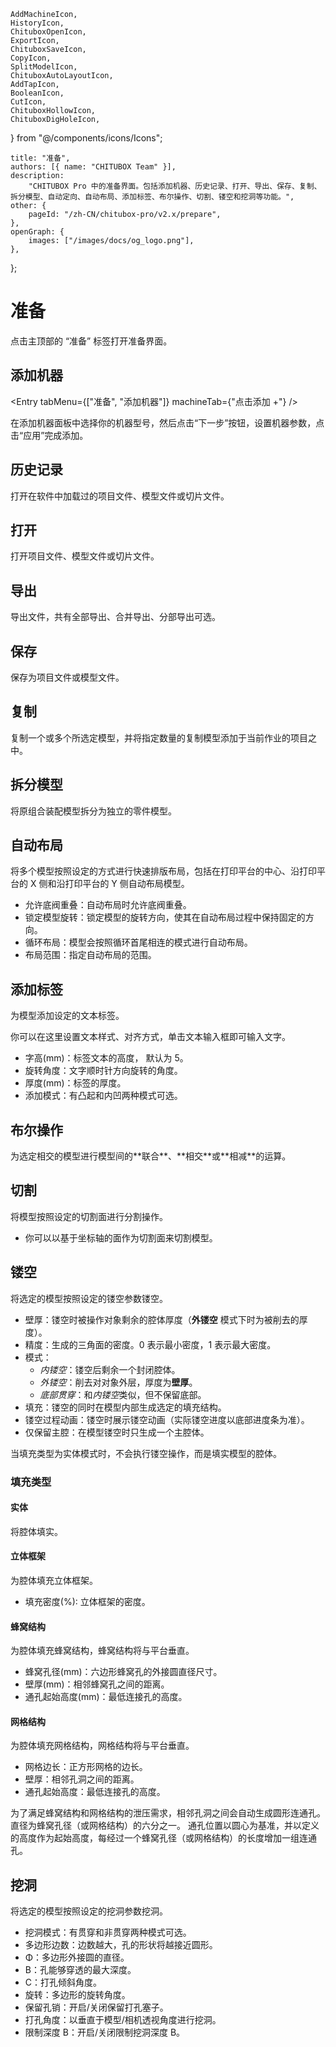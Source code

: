 	AddMachineIcon,
	HistoryIcon,
	ChituboxOpenIcon,
	ExportIcon,
	ChituboxSaveIcon,
	CopyIcon,
	SplitModelIcon,
	ChituboxAutoLayoutIcon,
	AddTapIcon,
	BooleanIcon,
	CutIcon,
	ChituboxHollowIcon,
	ChituboxDigHoleIcon,
} from "@/components/icons/Icons";

	title: "准备",
	authors: [{ name: "CHITUBOX Team" }],
	description:
		"CHITUBOX Pro 中的准备界面。包括添加机器、历史记录、打开、导出、保存、复制、拆分模型、自动定向、自动布局、添加标签、布尔操作、切割、镂空和挖洞等功能。",
	other: {
		pageId: "/zh-CN/chitubox-pro/v2.x/prepare",
	},
	openGraph: {
		images: ["/images/docs/og_logo.png"],
	},
};

# 准备

点击主顶部的 “准备” 标签打开准备界面。

## 添加机器

<Entry tabMenu={["准备", "添加机器"]} machineTab={"点击添加 +"} />

在添加机器面板中选择你的机器型号，然后点击“下一步”按钮，设置机器参数，点击“应用”完成添加。

## 历史记录

<HistoryIcon />
打开在软件中加载过的项目文件、模型文件或切片文件。

## 打开

<ChituboxOpenIcon />
打开项目文件、模型文件或切片文件。

## 导出

<ExportIcon />
导出文件，共有全部导出、合并导出、分部导出可选。

## 保存

<ChituboxSaveIcon />
保存为项目文件或模型文件。

## 复制

<CopyIcon />
复制一个或多个所选定模型，并将指定数量的复制模型添加于当前作业的项目之中。

## 拆分模型

<SplitModelIcon />
将原组合装配模型拆分为独立的零件模型。

## 自动布局

<ChituboxAutoLayoutIcon />
将多个模型按照设定的方式进行快速排版布局，包括在打印平台的中心、沿打印平台的 X 侧和沿打印平台的
Y 侧自动布局模型。

-   允许底阀重叠：自动布局时允许底阀重叠。
-   锁定模型旋转：锁定模型的旋转方向，使其在自动布局过程中保持固定的方向。
-   循环布局：模型会按照循环首尾相连的模式进行自动布局。
-   布局范围：指定自动布局的范围。

## 添加标签

<AddTapIcon />
为模型添加设定的文本标签。

你可以在这里设置文本样式、对齐方式，单击文本输入框即可输入文字。

-   字高(mm)：标签文本的高度， 默认为 5。
-   旋转角度：文字顺时针方向旋转的角度。
-   厚度(mm)：标签的厚度。
-   添加模式：有凸起和内凹两种模式可选。

## 布尔操作

<BooleanIcon />
为选定相交的模型进行模型间的**联合**、**相交**或**相减**的运算。

## 切割

<CutIcon />
将模型按照设定的切割面进行分割操作。

-   你可以以基于坐标轴的面作为切割面来切割模型。

## 镂空

<ChituboxHollowIcon />
将选定的模型按照设定的镂空参数镂空。

-   壁厚：镂空时被操作对象剩余的腔体厚度（**外镂空** 模式下时为被削去的厚度）。
-   精度：生成的三角面的密度。0 表示最小密度，1 表示最大密度。
-   模式：
    -   _内镂空_：镂空后剩余一个封闭腔体。
    -   _外镂空_：削去对对象外层，厚度为**壁厚**。
    -   _底部贯穿_：和*内镂空*类似，但不保留底部。
-   填充：镂空的同时在模型内部生成选定的填充结构。
-   镂空过程动画：镂空时展示镂空动画（实际镂空进度以底部进度条为准）。
-   仅保留主腔：在模型镂空时只生成一个主腔体。

<Admonition type="note" title="注意">
	当填充类型为实体模式时，不会执行镂空操作，而是填实模型的腔体。
</Admonition>

### 填充类型

#### 实体

将腔体填实。

#### 立体框架

为腔体填充立体框架。

-   填充密度(%): 立体框架的密度。

#### 蜂窝结构

为腔体填充蜂窝结构，蜂窝结构将与平台垂直。

-   蜂窝孔径(mm)：六边形蜂窝孔的外接圆直径尺寸。
-   壁厚(mm)：相邻蜂窝孔之间的距离。
-   通孔起始高度(mm)：最低连接孔的高度。

#### 网格结构

为腔体填充网格结构，网格结构将与平台垂直。

-   网格边长：正方形网格的边长。
-   壁厚：相邻孔洞之间的距离。
-   通孔起始高度：最低连接孔的高度。

<Admonition type="note" title="提示">
	为了满足蜂窝结构和网格结构的泄压需求，相邻孔洞之间会自动生成圆形连通孔。直径为蜂窝孔径（或网格结构）的六分之一。
	通孔位置以圆心为基准，并以定义的高度作为起始高度，每经过一个蜂窝孔径（或网格结构）的长度增加一组连通孔。
</Admonition>

## 挖洞

<ChituboxDigHoleIcon />
将选定的模型按照设定的挖洞参数挖洞。

-   挖洞模式：有贯穿和非贯穿两种模式可选。
-   多边形边数：边数越大，孔的形状将越接近圆形。
-   Φ：多边形外接圆的直径。
-   B：孔能够穿透的最大深度。
-   C：打孔倾斜角度。
-   旋转：多边形的旋转角度。
-   保留孔销：开启/关闭保留打孔塞子。
-   打孔角度：以垂直于模型/相机透视角度进行挖洞。
-   限制深度 B：开启/关闭限制挖洞深度 B。
